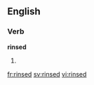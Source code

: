 
==English==

===Verb===
'''rinsed'''

# {{past of|[[rinse]]}}

[[fr:rinsed]]
[[sv:rinsed]]
[[vi:rinsed]]